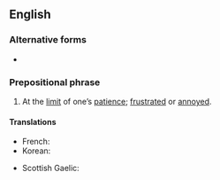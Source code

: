 ==English==

===Alternative forms===
* {{l|en|at the end of one's rope}}

===Prepositional phrase===
{{en-PP}}

# {{lb|en|idiomatic}} At the [[limit]] of one’s [[patience]]; [[frustrated]] or [[annoyed]].

====Translations====
{{trans-top|At the limit of one’s patience}}
* French: {{t+|fr|au bout du rouleau}}
* Korean: {{t|ko|진퇴양난에 빠진}}
{{trans-mid}}
* Scottish Gaelic: {{t|gd|aig an dùbhlan le}}
{{trans-bottom}}